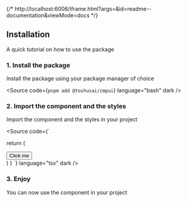 {/* http://localhost:6006/iframe.html?args=&id=readme--documentation&viewMode=docs */}


<README >

## Installation

A quick tutorial on how to use the package

### 1. Install the package

Install the package using your package manager of choice

<Source code={`pnpm add @toshusai/cmpui`} language="bash" dark />

### 2. Import the component and the styles

Import the component and the styles in your project

<Source code={`

  return (
    <div>
      <Button>Click me</Button>
    </div>
  )
}
`} language="tsx" dark />

### 3. Enjoy

You can now use the component in your project

</README>
